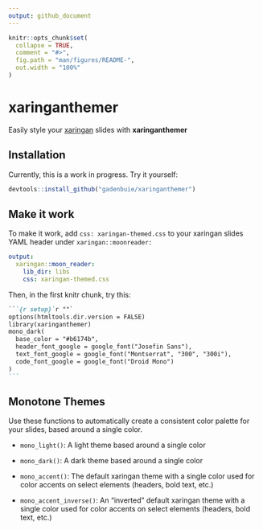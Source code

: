 ```yaml
---
output: github_document
---
```


<!-- README.md is generated from README.Rmd. Please edit that file -->

```r
knitr::opts_chunk$set(
  collapse = TRUE,
  comment = "#>",
  fig.path = "man/figures/README-",
  out.width = "100%"
)
```
# xaringanthemer

[xaringan]: https://github.com/yihui/xaringan

Easily style your [xaringan] slides with **xaringanthemer**

## Installation

Currently, this is a work in progress.
Try it yourself:

```r
devtools::install_github("gadenbuie/xaringanthemer")
```

## Make it work

To make it work, add `css: xaringan-themed.css` to your xaringan slides YAML header under `xaringan::moonreader:`

```yaml
output:
  xaringan::moon_reader:
    lib_dir: libs
    css: xaringan-themed.css
```

Then, in the first knitr chunk, try this:

````markdown
```{r setup}`r ""`
options(htmltools.dir.version = FALSE)
library(xaringanthemer)
mono_dark(
  base_color = "#b6174b",
  header_font_google = google_font("Josefin Sans"),
  text_font_google = google_font("Montserrat", "300", "300i"),
  code_font_google = google_font("Droid Mono")
)
```
````

## Monotone Themes

Use these functions to automatically create a consistent color palette for your slides, based around a single color.

- `mono_light()`: A light theme based around a single color

- `mono_dark()`: A dark theme based around a single color

- `mono_accent()`: The default xaringan theme with a single color used for color accents on select elements (headers, bold text, etc.)

- `mono_accent_inverse()`: An "inverted" default xaringan theme with a single color used for color accents on select elements (headers, bold text, etc.)
